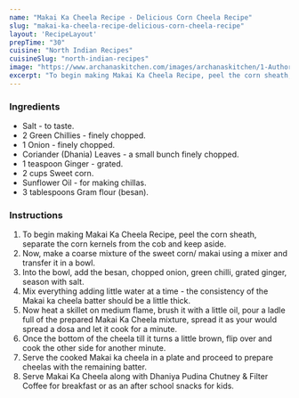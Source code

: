 ---
name: "Makai Ka Cheela Recipe - Delicious Corn Cheela Recipe"
slug: "makai-ka-cheela-recipe-delicious-corn-cheela-recipe"
layout: 'RecipeLayout'
prepTime: "30"
cuisine: "North Indian Recipes"
cuisineSlug: "north-indian-recipes"
image: "https://www.archanaskitchen.com/images/archanaskitchen/1-Author/nithya.anantham/Makkai_Ka_Chilla_Recipe_Sweet_Corn_Savory_Crepes.jpg"
excerpt: "To begin making Makai Ka Cheela Recipe, peel the corn sheath, separate the corn kernels from the cob and keep aside"
---

### Ingredients

- Salt - to taste.
- 2 Green Chillies - finely chopped.
- 1 Onion - finely chopped.
- Coriander (Dhania) Leaves - a small bunch finely chopped.
- 1 teaspoon Ginger - grated.
- 2 cups Sweet corn.
- Sunflower Oil - for making chillas.
- 3 tablespoons Gram flour (besan).

### Instructions

1. To begin making Makai Ka Cheela Recipe, peel the corn sheath, separate the corn kernels from the cob and keep aside.
1. Now, make a coarse mixture of the sweet corn/ makai using a mixer and transfer it in a bowl.
1. Into the bowl, add the besan, chopped onion, green chilli, grated ginger, season with salt.
1. Mix everything adding little water at a time - the consistency of the Makai ka cheela batter should be a little thick.
1. Now heat a skillet on medium flame, brush it with a little oil, pour a ladle full of the prepared Makai Ka Cheela mixture, spread it as your would spread a dosa and let it cook for a minute.
1. Once the bottom of the cheela till it turns a little brown, flip over and cook the other side for another minute.
1. Serve the cooked Makai ka cheela in a plate and proceed to prepare cheelas with the remaining batter.
1. Serve Makai Ka Cheela along with Dhaniya Pudina Chutney & Filter Coffee for breakfast or as an after school snacks for kids.
